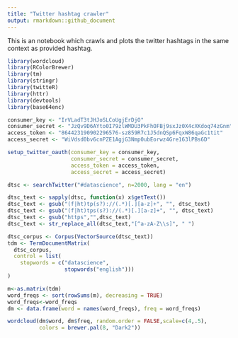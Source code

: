 ```yaml
---
title: "Twitter hashtag crawler"
output: rmarkdown::github_document
---
```


This is an notebook which crawls and plots the twitter hashtags in the same context as provided hashtag.

```r
library(wordcloud) 
library(RColorBrewer)
library(tm)
library(stringr)
library(twitteR) 
library(httr)
library(devtools) 
library(base64enc)

consumer_key <- "IrVLadT3tJHJoSLCoUgjErDjO"
consumer_secret <- "JzQv9D6AYto0I79zlWMDU3PkFhOFBj9sxJz0X4cXKdoq74zGnm"
access_token <- "864423190902296576-sz859R7c1J5dnQSp6FqxW86qaGc1tit"
access_secret <- "WiVdsd0bv6cnPZE1AgjG3Nmp0ubEorwz4Gre163lPBs6D"

setup_twitter_oauth(consumer_key = consumer_key,
                    consumer_secret = consumer_secret,
                    access_token = access_token,
                    access_secret = access_secret)

```

```r
dtsc <- searchTwitter("#datascience", n=2000, lang = "en")
```

```r
dtsc_text <- sapply(dtsc, function(x) x$getText())
dtsc_text <- gsub("(f|ht)tp(s?)://(.*)[.][a-z]+", "", dtsc_text)
dtsc_text <- gsub("(f|ht)tps(s?)://(.*)[.][a-z]+", "", dtsc_text)
dtsc_text <- gsub("https","",dtsc_text)
dtsc_text <- str_replace_all(dtsc_text,"[^a-zA-Z\\s]", " ")

dtsc_corpus <- Corpus(VectorSource(dtsc_text))
tdm <- TermDocumentMatrix(
  dtsc_corpus,
  control = list(
    stopwords = c("datascience",
                  stopwords("english")))
)

m<-as.matrix(tdm)
word_freqs <- sort(rowSums(m), decreasing = TRUE)
word_freqs<-word_freqs
dm <- data.frame(word = names(word_freqs), freq = word_freqs)

```

```r
wordcloud(dm$word, dm$freq, random.order = FALSE,scale=c(4,.5), 
          colors = brewer.pal(8, "Dark2"))

```

